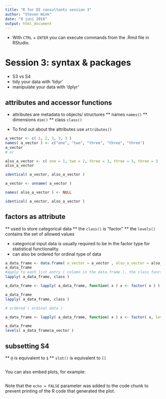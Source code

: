 ```yaml
---
title: "R for DI consultants session 3"
author: "Steven Wink"
date: "8 juni 2016"
output: html_document
---
```



* With ```CTRL``` + ```ENTER``` you can execute commands from the .Rmd file in RStudio.

# Session 3: syntax & packages
* S3 vs S4
* tidy your data with 'tidyr'
* manipulate your data with 'dplyr'


## attributes and accessor functions
* attributes are metadata to objects/ structures
** names ```names()```
** dimensions ```dim()```
** class ```class()```

* To find out about the attributes use ```attributes()```

```r

a_vector <- c( 1, 2, 3, 3, 3 )
names( a_vector ) <- c("one", "two", "three", "three", "three")
a_vector
# or

also_a_vector <- c( one = 1, two = 2, three = 3, three = 3, three = 3 )
also_a_vector

identical( a_vector, also_a_vector )

a_vector <- unname( a_vector )

names( also_a_vector ) <- NULL

identical( a_vector, also_a_vector )


```

## factors as attribute
** used to store categorical data
** the ```class()``` is "factor"
** the ```levels()``` contains the set of allowed values

* categorical input data is usually required to be in the factor type for statistical functionality.
* can also be ordered for ordinal type of data

```r

a_data_frame <- data.frame( a_vector = a_vector , also_a_vector = also_a_vector )
a_data_frame
#apply to each list entry ( column in the data.frame ), the class function:
lapply( a_data_frame, class )

a_data_frame <- lapply( a_data_frame, function( x ) x <- factor( x ) )

a_data_frame
lapply( a_data_frame, class )

# ordered ( ordinal data )

a_data_frame <- lapply( a_data_frame, function( x ) x <- factor( x, levels = c( 3, 2, 1), ordered = TRUE ) )

a_data_frame
levels( a_data_frame$a_vector )

```


## subsetting S4
** ```@``` is equivalent to ```$```
** ```slot()``` is equivalent to ```[[```

```r





```


You can also embed plots, for example:

```r



```

Note that the `echo = FALSE` parameter was added to the code chunk to prevent printing of the R code that generated the plot.
